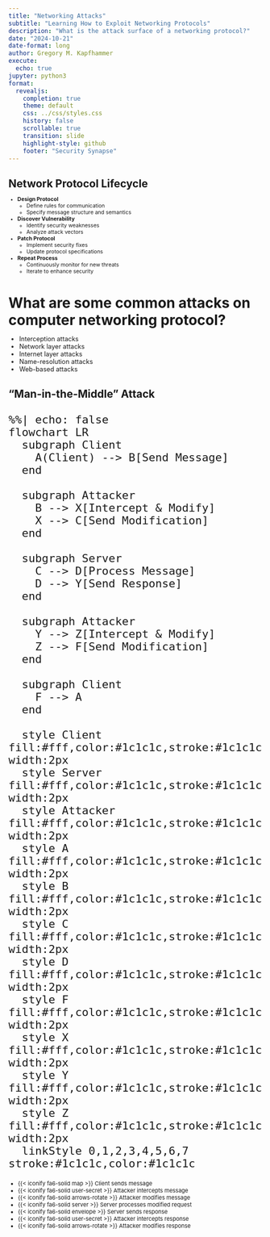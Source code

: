 ```yaml
---
title: "Networking Attacks"
subtitle: "Learning How to Exploit Networking Protocols"
description: "What is the attack surface of a networking protocol?"
date: "2024-10-21"
date-format: long
author: Gregory M. Kapfhammer
execute:
  echo: true
jupyter: python3
format:
  revealjs:
    completion: true
    theme: default
    css: ../css/styles.css
    history: false
    scrollable: true
    transition: slide
    highlight-style: github
    footer: "Security Synapse"
---
```



## Network Protocol Lifecycle

::: {.incremental style="margin-top: -0.5em; font-size: 0.75em;"}

- **Design Protocol**
  - Define rules for communication
  - Specify message structure and semantics

- **Discover Vulnerability**
  - Identify security weaknesses
  - Analyze attack vectors

- **Patch Protocol**
  - Implement security fixes
  - Update protocol specifications

- **Repeat Process**
  - Continuously monitor for new threats
  - Iterate to enhance security

:::

# What are some common attacks on computer networking protocol?

::: {.fragment style="font-size: 0.9em; margin-top: -0.5em;"}

- Interception attacks
- Network layer attacks
- Internet layer attacks
- Name-resolution attacks
- Web-based attacks

:::

## "Man-in-the-Middle" Attack

::: {.fragment style="font-size: 1.85em;"}

```mermaid
%%| echo: false
flowchart LR
  subgraph Client
    A(Client) --> B[Send Message]
  end

  subgraph Attacker
    B --> X[Intercept & Modify]
    X --> C[Send Modification]
  end

  subgraph Server
    C --> D[Process Message]
    D --> Y[Send Response]
  end

  subgraph Attacker
    Y --> Z[Intercept & Modify]
    Z --> F[Send Modification]
  end

  subgraph Client
    F --> A
  end

  style Client fill:#fff,color:#1c1c1c,stroke:#1c1c1c,stroke-width:2px
  style Server fill:#fff,color:#1c1c1c,stroke:#1c1c1c,stroke-width:2px
  style Attacker fill:#fff,color:#1c1c1c,stroke:#1c1c1c,stroke-width:2px
  style A fill:#fff,color:#1c1c1c,stroke:#1c1c1c,stroke-width:2px
  style B fill:#fff,color:#1c1c1c,stroke:#1c1c1c,stroke-width:2px
  style C fill:#fff,color:#1c1c1c,stroke:#1c1c1c,stroke-width:2px
  style D fill:#fff,color:#1c1c1c,stroke:#1c1c1c,stroke-width:2px
  style F fill:#fff,color:#1c1c1c,stroke:#1c1c1c,stroke-width:2px
  style X fill:#fff,color:#1c1c1c,stroke:#1c1c1c,stroke-width:2px
  style Y fill:#fff,color:#1c1c1c,stroke:#1c1c1c,stroke-width:2px
  style Z fill:#fff,color:#1c1c1c,stroke:#1c1c1c,stroke-width:2px
  linkStyle 0,1,2,3,4,5,6,7 stroke:#1c1c1c,color:#1c1c1c
```

:::

::: {.incremental style="font-size: 0.785em; margin-top: -0.5em;"}

- {{< iconify fa6-solid map >}} Client sends message
- {{< iconify fa6-solid user-secret >}} Attacker intercepts message
- {{< iconify fa6-solid arrows-rotate >}} Attacker modifies message
- {{< iconify fa6-solid server >}} Server processes modified request
- {{< iconify fa6-solid envelope >}} Server sends response
- {{< iconify fa6-solid user-secret >}} Attacker intercepts response
- {{< iconify fa6-solid arrows-rotate >}} Attacker modifies response

:::


